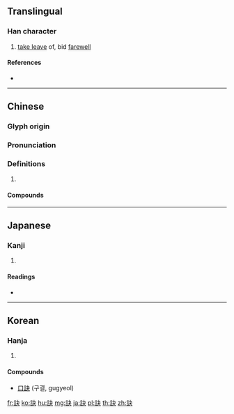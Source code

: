 {{character info/new}}
{{also|诀}}
==Translingual==

===Han character===
{{Han char|rn=149|rad=言|as=04|sn=11|four=05630|canj=YRDK}}

# [[take leave]] of, bid [[farewell]]

====References====
* {{Han ref|kx=1150.070|dkj=35272|dj=1617.050|hdz=63951.050|uh=8A23|ud=35363|bh=B35A|bd=45914}}

----

==Chinese==
{{zh-forms|s=诀}}

===Glyph origin===
{{Han etym}}

===Pronunciation===
{{zh-pron
|m=jué
|c=kyut3
|mn=koat
|mc=y
|oc=y
|cat=
}}

===Definitions===
{{zh-hanzi}}

# {{rfdef|zh}}

====Compounds====
{{zh-der|丹訣|五字訣|口訣|妙訣|捏訣|掐訣|歌訣|永訣|祕訣|脈訣|要訣|訣別|訣竅}}

----

==Japanese==

===Kanji===
{{ja-kanji|grade=|rs=言04}}

# {{defn|lang=ja|sort=言04}}

====Readings====
* {{ja-readings|on=[[けつ]] (ketsu), [[けい]] (kei)|kun=[[わかれる]] (wakareru), [[わかれ]] (wakare)|nanori=}}

----

==Korean==

===Hanja===
{{ko-hanja|hangeul=[[결]]|eumhun=|rv=gyeol|mr=kyŏl|y=kyel}}

# {{defn|lang=ko|sort=言04}}

====Compounds====
* [[口訣]] (구결, gugyeol)

[[fr:訣]]
[[ko:訣]]
[[hu:訣]]
[[mg:訣]]
[[ja:訣]]
[[pl:訣]]
[[th:訣]]
[[zh:訣]]